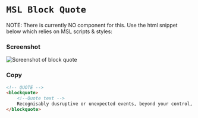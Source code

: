 
<Meta
  title="Dependents/Block Quote"
/>

# `MSL Block Quote`
NOTE: There is currently NO component for this. Use the html snippet below which relies on MSL scripts & styles:


### Screenshot
![Screenshot of block quote](https://res.cloudinary.com/kclsu-media/image/upload/v1/temporary/Screenshot_2021-09-15_at_15.05.13_cgjdre)

### Copy

```html
<!-- QUOTE -->
<blockquote>
    <!--Quote text -->
    Recognisably dusruptive or unexpected events, beyond your control, which might have a significant and adverse impact on your academic performance.;
</blockquote>
```

